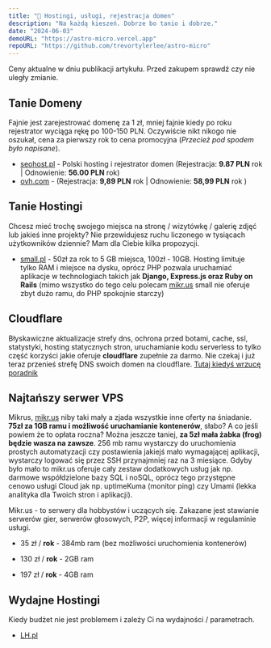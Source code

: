 ```yaml
---
title: "💸 Hostingi, usługi, rejestracja domen"
description: "Na każdą kieszeń. Dobrze bo tanio i dobrze."
date: "2024-06-03"
demoURL: "https://astro-micro.vercel.app"
repoURL: "https://github.com/trevortylerlee/astro-micro"
---
```



<Callout type="warning">Ceny aktualne w dniu publikacji artykułu. Przed zakupem sprawdź czy nie uległy zmianie.</Callout>

## Tanie Domeny

Fajnie jest zarejestrować domenę za 1 zł, mniej fajnie kiedy po roku rejestrator wyciąga rękę po 100-150 PLN. Oczywiście nikt nikogo nie oszukał, cena za pierwszy rok to cena promocyjna (*Przecież pod spodem było napisane*).

- [seohost.pl](https://seohost.pl) - Polski hosting i rejestrator domen (Rejestracja: **9.87 PLN** rok | Odnowienie: **56.00 PLN** rok)
- [ovh.com](https://ovh.com/) - (Rejestracja: **9,89 PLN** rok | Odnowienie: **58,99 PLN** rok )


## Tanie Hostingi

Chcesz mieć trochę swojego miejsca na stronę / wizytówkę / galerię zdjęć lub jakieś inne projekty? Nie przewidujesz ruchu liczonego w tysiącach użytkowników dziennie? Mam dla Ciebie kilka propozycji.

- [small.pl](https://small.pl) - 50zł za rok to 5 GB miejsca, 100zł - 10GB. Hosting limituje tylko RAM i miejsce na dysku, oprócz PHP pozwala uruchamiać aplikacje w technologiach takich jak **Django, Express.js oraz Ruby on Rails** (mimo wszystko do tego celu polecam [mikr.us](https://mikr.us) small nie oferuje zbyt dużo ramu, do PHP spokojnie starczy)

## Cloudflare

Błyskawiczne aktualizacje strefy dns, ochrona przed botami, cache, ssl, statystyki, hosting statycznych stron, uruchamianie kodu serverless to tylko część korzyści jakie oferuje **cloudflare** zupełnie za darmo. Nie czekaj i już teraz przenieś strefę DNS swoich domen na cloudflare. [Tutaj kiedyś wrzucę poradnik](../poradniki/)

## Najtańszy serwer VPS

Mikrus, [mikr.us](https://mikr.us/) niby taki mały a zjada wszystkie inne oferty na śniadanie. **75zł za 1GB ramu i możliwość uruchamianie kontenerów**, słabo? A co jeśli powiem że to opłata roczna? Można jeszcze taniej, **za 5zł mała żabka (frog) będzie wasza na zawsze**. 256 mb ramu wystarczy do uruchomienia prostych automatyzacji czy postawienia jakiejś mało wymagającej aplikacji, wystarczy logować się przez SSH przynajmniej raz na 3 miesiące. Gdyby było mało to mikr.us oferuje cały zestaw dodatkowych usług jak np. darmowe współdzielone bazy SQL i noSQL, oprócz tego przystępne cenowo usługi Cloud jak np. uptimeKuma (monitor ping) czy Umami (lekka analityka dla Twoich stron i aplikacji). 

<Callout type="info">Mikr.us - to serwery dla hobbystów i uczących się. Zakazane jest stawianie serwerów gier, serwerów głosowych, P2P, więcej informacji w regulaminie usługi.</Callout>
- 35 zł / **rok** - 384mb ram (bez możliwości uruchomienia kontenerów)

- 130 zł / **rok** - 2GB ram

- 197 zł / **rok** - 4GB ram

## Wydajne Hostingi

Kiedy budżet nie jest problemem i zależy Ci na wydajności / parametrach. 

- [LH.pl](https://LH.pl)
